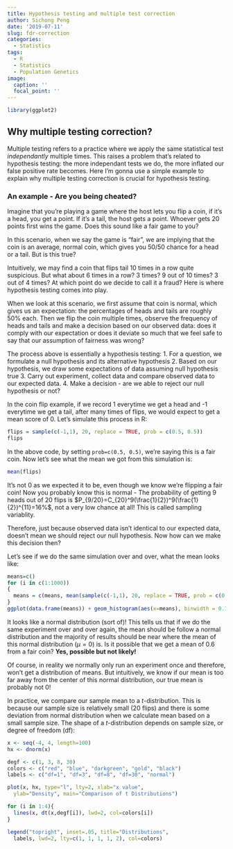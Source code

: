 ```yaml
---
title: Hypothesis testing and multiple test correction
author: Sichong Peng
date: '2019-07-11'
slug: fdr-correction
categories:
  - Statistics
tags:
  - R
  - Statistics
  - Population Genetics
image:
  caption: ''
  focal_point: ''
---
```


```r
library(ggplot2)
```


## Why multiple testing correction?

Multiple testing refers to a practice where we apply the same statistical test *independantly* multiple times. This raises a problem that's related to hypothesis testing: the more independant tests we do, the more inflated our false positive rate becomes. Here I'm gonna use a simple example to explain why multiple testing correction is crucial for hypothesis testing.

### An example - Are you being cheated?

Imagine that you're playing a game where the host lets you flip a coin, if it's a head, you get a point. If it's a tail, the host gets a point. Whoever gets 20 points first wins the game. Does this sound like a fair game to you?

In this scenario, when we say the game is "fair", we are implying that the coin is an average, normal coin, which gives you 50/50 chance for a head or a tail. But is this true? 

Intuitively, we may find a coin that flips tail 10 times in a row quite suspicious. But what about 6 times in a row? 3 times? 9 out of 10 times? 3 out of 4 times? At which point do we decide to call it a fraud? Here is where hypothesis testing comes into play.

When we look at this scenario, we first assume that coin is normal, which gives us an expectation: the percentages of heads and tails are roughly 50% each. Then we flip the coin multiple times, observe the frequency of heads and tails and make a decision based on our observed data: does it comply with our expectation or does it deviate so much that we feel safe to say that our assumption of fairness was wrong?

The process above is essentially a hypothesis testing:
1. For a question, we formulate a null hypothesis and its alternative hypothesis
2. Based on our hypothesis, we draw some expectations of data assuming null hypothesis true
3. Carry out experiment, collect data and compare observed data to our expected data.
4. Make a decision - are we able to reject our null hypothesis or not?

In the coin flip example, if we record 1 everytime we get a head and -1 everytime we get a tail, after many times of flips, we would expect to get a mean score of 0. Let's simulate this process in R:

```r
flips = sample(c(-1,1), 20, replace = TRUE, prob = c(0.5, 0.5))
flips
```

In the above code, by setting `prob=c(0.5, 0.5)`, we're saying this is a fair coin. Now let's see what the mean we got from this simulation is:

```r
mean(flips)
```

It's not 0 as we expected it to be, even though we know we're flipping a fair coin!
Now you probably know this is normal - The probability of getting 9 heads out of 20 flips is $P_{9/20}=C_{20}^9(\frac{1}{2})^9(\frac{1}{2})^{11}=16%$, not a very low chance at all! This is called sampling variablity.

Therefore, just because observed data isn't identical to our expected data, doesn't mean we should reject our null hypothesis. Now how can we make this decision then?

Let's see if we do the same simulation over and over, what the mean looks like:
```r
means=c()
for (i in c(1:1000))
{
  means = c(means, mean(sample(c(-1,1), 20, replace = TRUE, prob = c(0.5, 0.5))))
}
ggplot(data.frame(means)) + geom_histogram(aes(x=means), binwidth = 0.1)
```

It looks like a normal distribution (sort of)! This tells us that if we do the same experiment over and over again, the mean should be follow a normal distribution and the majority of results should be near where the mean of this normal distribution ($\mu=0$) is. Is it possible that we get a mean of 0.6 from a fair coin? **Yes, possible but not likely!**

Of course, in reality we normally only run an experiment once and therefore, won't get a distribution of means. But intuitively, we know if our mean is too far away from the center of this normal distribution, our true mean is probably not 0! 

In practice, we compare our sample mean to a *t*-distribution. This is because our sample size is relatively small (20 flips) and there is some deviation from normal distribution when we calculate mean based on a small sample size. The shape of a *t*-distribution depends on sample size, or degree of freedom (df):
```r
x <- seq(-4, 4, length=100)
hx <- dnorm(x)

degf <- c(1, 3, 8, 30)
colors <- c("red", "blue", "darkgreen", "gold", "black")
labels <- c("df=1", "df=3", "df=8", "df=30", "normal")

plot(x, hx, type="l", lty=2, xlab="x value",
  ylab="Density", main="Comparison of t Distributions")

for (i in 1:4){
  lines(x, dt(x,degf[i]), lwd=2, col=colors[i])
}

legend("topright", inset=.05, title="Distributions",
  labels, lwd=2, lty=c(1, 1, 1, 1, 2), col=colors)
```

